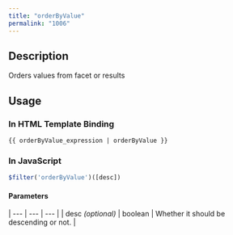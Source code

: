 ```yaml
---
title: "orderByValue"
permalink: "1006"
---
```


## Description

Orders values from facet or results

## Usage

### In HTML Template Binding

```
{{ orderByValue_expression | orderByValue }}
```

### In JavaScript

```js
$filter('orderByValue')([desc])
```

#### Parameters

| --- | --- | --- |
| desc *(optional)* | boolean | Whether it should be descending or not. |